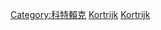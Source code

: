 {{Commonscat|People of Kortrijk}}
{{Cat more|科特賴克}}

[[Category:科特賴克|Category:科特賴克]]
[[Category:西法蘭德斯省人|Kortrijk]]
[[Category:比利時各城市出身人物‎|Kortrijk]]